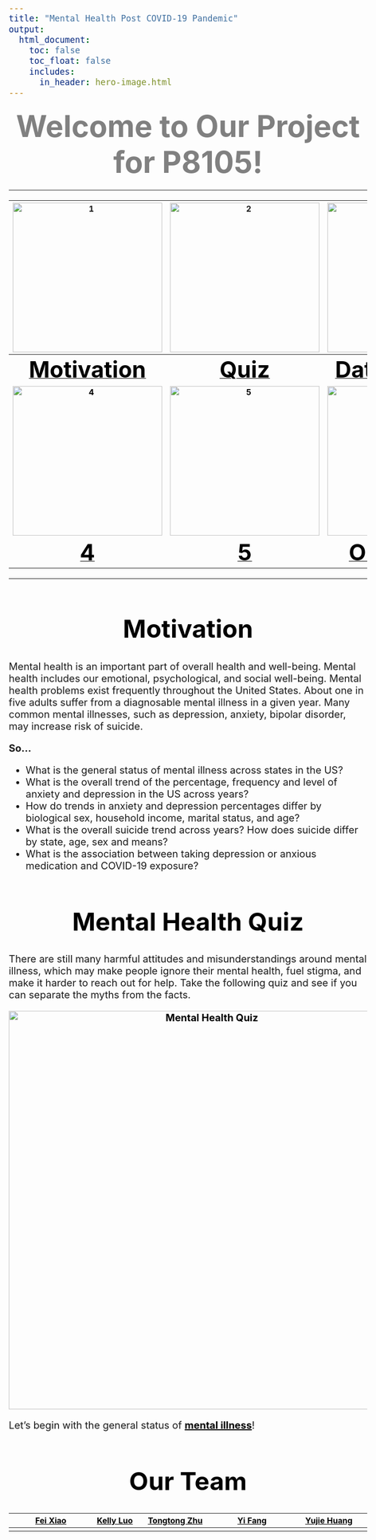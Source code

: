 ```yaml
---
title: "Mental Health Post COVID-19 Pandemic"
output: 
  html_document:
    toc: false
    toc_float: false
    includes: 
      in_header: hero-image.html
---
```

<style type="text/css">
.main-container {
  max-width: 80%;
  margin: auto;
}

h1.title {
  font-size: 60px;
  text-align: center;
  color: black;
  font-weight: bold;
}
h1 { 
  font-size: 50px;
  text-align: center;
  color: black;
  font-weight: bold;
}
body{ 
  font-size: 20px;
}
a{
  color: black;
  font-weight: bold;
}

</style>

<center><span style="color: grey; font-size:3em"><strong>Welcome to Our Project for P8105!</strong></span></center>

---

| ![1](image/1.jpg){width=300, height=300} | ![2](image/2.jpg){width=300, height=300} | ![3](image/3.jpg){width=300, height=300} |
|:----------------------------------------:| :---------------------------------------:| :---------------------------------------:| 
| [<span style="font-size:45px">Motivation</span>](#motivation) | [<span style="font-size:45px">Quiz</span>](#quiz) | [<span style="font-size:45px">Data Source</span>](project_report.html) |
| [![4](image/4.jpg){width=300, height=300}](project_report.html)| [![5](image/5.jpg){width=300, height=300}](analysis/project_report.html) |[![6](image/6.jpg){width=300, height=300}](analysis/project_report.html)|
| [<span style="font-size:45px">4</span>](analysis/project_report.html) | [<span style="font-size:45px">5</span>](project_report.html) | [<span style="font-size:45px">Our Team</span>](#team) |

---

# Motivation {#motivation}

Mental health is an important part of overall health and well-being. Mental health includes our emotional, psychological, and social well-being. Mental health problems exist frequently throughout the United States. About one in five adults suffer from a diagnosable mental illness in a given year. Many common mental illnesses, such as depression, anxiety, bipolar disorder, may increase risk of suicide.


**So...**

* What is the general status of mental illness across states in the US?
* What is the overall trend of the percentage, frequency and level of anxiety and depression in the US across years?
* How do trends in anxiety and depression percentages differ by biological sex, household income, marital status, and age?
* What is the overall suicide trend across years? How does suicide differ by state, age, sex and means?
* What is the association between taking depression or anxious medication and COVID-19 exposure? 



# Mental Health Quiz {#quiz}

There are still many harmful attitudes and misunderstandings around mental illness, which may make people ignore their mental health, fuel stigma, and make it harder to reach out for help. Take the following quiz and see if you can separate the myths from the facts.
<p align="center">
  [![Mental Health Quiz](image/mental health quiz pics.png){length=650 width=800}](https://www.cdc.gov/mentalhealth/quiz/index.htm)
</p>


Let's begin with the general status of [mental illness](mental_illness.html)!


# Our Team {#team}


|[Fei Xiao](https://github.com/xiaof2) |[Kelly Luo](https://github.com/KellyLuo233)  |[Tongtong Zhu](https://github.com/TongtongZhu12) |[Yi Fang](https://github.com/yifang2605)   |[Yujie Huang](https://github.com/yh3429)|
|:-----------:| :-----:| :----------:|  :----------:|  :----------:| 
| | | | | |


